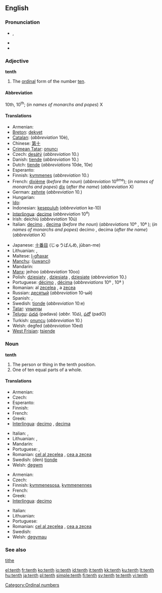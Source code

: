 {{wikipedia}}
==English==
{{ordinalbox|en|9th|10th|11th|ninth|eleventh|card=ten}}

===Pronunciation===
* {{a|UK|US}} {{IPA|/tɛnθ/}}, {{SAMPA|/tEnT/}}
* {{audio|en-us-tenth.ogg|Audio (US)}}
* {{rhymes|ɛnθ}}

===Adjective===
'''tenth'''

# The [[ordinal]] form of the number [[ten]].

====Abbreviation====
10th, 10<sup>th</sup>; (''in names of monarchs and popes'') X

====Translations====
{{trans-top|ordinal form of ten}}
* Armenian: {{t-|hy|տասներորդ|tr=tasnerord|xs=Armenian}}
* [[Breton]]: [[dekvet]]
* [[Catalan]]: {{t-|ca|desè|m}} (''abbreviation'' 10è), {{t-|ca|dècim|m}}
* Chinese: [[第十]]
* [[Crimean Tatar]]: [[onuncı]]
* Czech: [[desátý]] (''abbreviation'' 10.)
* Danish: [[tiende]] (''abbreviation'' 10.)
* Dutch: [[tiende]] (''abbreviations'' 10de, 10e)
* Esperanto: {{t-|eo|deka|xs=Esperanto}}
* Finnish: [[kymmenes]] (''abbreviation'' 10.)
* French: [[dixième]] (''before the noun'') (''abbreviation'' 10<sup>ème</sup>); (''in names of monarchs and popes'') [[dix]] (''after the name'') (''abbreviation'' X)
* German: [[zehnte]] (''abbreviation'' 10.)
* Hungarian: {{t+|hu|tizedik}}
* [[Ido]]: {{t+|io|dekesma|xs=Ido}}
* Indonesian: [[kesepuluh]] (''abbreviation'' ke-10)
* [[Interlingua]]: [[decime]] (''abbreviation'' 10<sup>e</sup>)
* Irish: deichiú (''abbreviation'' 10ú)
* Italian: [[decimo]] {{m}}, [[decima]] {{f}} (''before the noun'') (''abbreviations'' 10º {{m}}, 10ª {{f}}); (''in names of monarchs and popes'') decimo {{m}}, decima {{f}} (''after the name'') (''abbreviation'' X)
{{trans-mid}}
* Japanese: [[十番目]] (じゅうばんめ, jūban-me)
* Lithuanian: {{t+|lt|dešimtas|m|xs=Lithuanian}}, {{t+|lt|dešimta|f|xs=Lithuanian}}
* Maltese: [[l-għaxar]]
* [[Manchu]]: ([[juwanci]])
* Mandarin: {{t|zh|第十|tr=dìshí|sc=Hani}}
* [[Manx]]: jeihoo (''abbreviation'' 10oo)
* Polish: [[dziesiąty]] {{m}}, [[dziesiąta]] {{f}}, [[dziesiąte]] {{n}} (''abbreviation'' 10.)
* Portuguese: [[décimo]] {{m}}, [[décima]] {{f}} (''abbreviations'' 10º {{m}}, 10ª {{f}})
* Romanian: al [[zecelea]] {{m}}, a [[zecea]] {{f}}
* Russian: [[десятый]] (''abbreviation'' 10-ый)
* Spanish: {{t-|es|décimo|m}}, {{t-|es|décima|f}}
* Swedish: [[tionde]] (''abbreviation'' 10:e)
* [[Tatar]]: [[унынчы]]
* [[Telugu]]: [[పదవ]] (padava) (''abbr.'' 10వ), [[పదో]] (padO)
* Turkish: [[onuncu]] (''abbreviation'' 10.)
* Welsh: degfed (''abbreviation'' 10ed)
* [[West Frisian]]: [[tsiende]]
{{trans-bottom}}

===Noun===
'''tenth'''

# The person or thing in the tenth position.
# One of ten equal parts of a whole.

====Translations====
{{trans-top|something in the tenth position}}
* Armenian: {{t-|hy|տասներորդ|tr=tasnerord|xs=Armenian}}
* Czech: {{t-|cs|desátý|m}}
* Esperanto: {{t-|eo|deka|xs=Esperanto}}
* Finnish: {{t+|fi|kymmenes}}
* French: {{t+|fr|dixième|m|f}}
* Greek: {{t+|el|δέκατος|sc=Grek}}
* [[Interlingua]]: [[decimo]] {{m}}, [[decima]] {{f}}
{{trans-mid}}
* Italian: {{t+|it|decimo|m}}, {{t+|it|decima|f}}
* Lithuanian: {{t+|lt|dešimtas|m|xs=Lithuanian}}, {{t+|lt|dešimta|f|xs=Lithuanian}}
* Mandarin: {{t|zh|第十|tr=dìshí|sc=Hani}}
* Portuguese: {{t+|pt|décimo|m}}, {{t+|pt|décima|f}}
* Romanian: [[cel al zecelea]] {{m}}, [[cea a zecea]] {{f}}
* Swedish: (den) [[tionde]] {{c}}
* Welsh: [[degwm]] {{m}}
{{trans-bottom}}

{{trans-top|one of ten equal parts of a whole}}
* Armenian: {{t-|hy|տասներորդ|tr=tasnerord|xs=Armenian}}
* Czech: {{t-|cs|desetina|f}}
* Finnish: [[kymmenesosa]], [[kymmenennes]]
* French: {{t+|fr|dixième|m}}
* Greek: {{t|el|δέκατο|n|sc=Grek}}
* [[Interlingua]]: [[decimo]] {{m}}
{{trans-mid}}
* Italian: {{t+|it|decimo|m}}
* Lithuanian: {{t+|lt|dešimtadalis|m|xs=Lithuanian}}
* Portuguese: {{t+|pt|décimo|m}}
* Romanian: [[cel al zecelea]] {{m}}, [[cea a zecea]] {{f}}
* Swedish: {{t+|sv|tiondel|c}}
* Welsh: [[degymau]] {{m|p}}
{{trans-bottom}}

===See also===
[[tithe]]

[[Category:Ordinal numbers]]

[[el:tenth]]
[[fr:tenth]]
[[ko:tenth]]
[[io:tenth]]
[[id:tenth]]
[[it:tenth]]
[[kk:tenth]]
[[ku:tenth]]
[[lt:tenth]]
[[hu:tenth]]
[[ja:tenth]]
[[pl:tenth]]
[[simple:tenth]]
[[fi:tenth]]
[[sv:tenth]]
[[te:tenth]]
[[vi:tenth]]